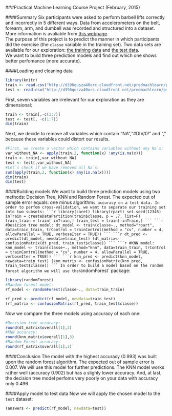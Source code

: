 

###Practical Machine Learning Course Project (February, 2015)

####Summary
Six participants were asked to perform barbell lifts correctly and incorrectly in 5 different ways. Data from accelerometers on the belt, forearm, arm, and dumbell was recorded and structured into a dataset. More information is avaliable from [this webpage](http://groupware.les.inf.puc-rio.br/har).  
The purpose of this project is to predict the manner in which participants did the exercise (the `classe` variable in the training set). Two data sets are available for our exploration: [the training data](https://d396qusza40orc.cloudfront.net/predmachlearn/pml-training.csv) and [the test data](https://d396qusza40orc.cloudfront.net/predmachlearn/pml-testing.csv).  
We want to build three prediction models and find out which one shows better perfomance (more accurate). 

####Loading and cleaning data
```r
library(knitr)
train <- read.csv("http://d396qusza40orc.cloudfront.net/predmachlearn/pml-training.csv", na.strings=c("NA","#DIV/0!", ","))
test <- read.csv("http://d396qusza40orc.cloudfront.net/predmachlearn/pml-testing.csv", na.strings=c("NA","#DIV/0!", ","))
```
First, seven variables are irrelevant for our exploration as they are dimensional:
```r
train <- train[,-c(1:7)]
test <- test[, -c(1:7)]
dim(train)
```
Next, we decide to remove all variables which contain "NA","#DIV/0!" and "," because these variables could distort our results.  
```r
#First, we create a vector which contains variables without any Na`s:
var_without_NA <- apply(train,2, function(x) !any(is.na(x)))
train <- train[,var_without_NA]
test <- test[,var_without_NA]
#Let`s check if we have removed all Na`s:
sum(apply(train,2, function(x) any(is.na(x))))
dim(train)
dim(test)
```

####Building models
We want to build three prediction models using two methods: Decision Tree, KNN and Random Forest. The expected out of sample error equals: one minus algorithm`s accuracy on a test data. In order to perfom cross-validation, we want to separate our training set into two subsets:
```r
library(caret)
library(rpart)
set.seed(12345)
inTrain = createDataPartition(train$classe, p = .7, list=F)
train_train = train[ inTrain,]
train_test = train[-inTrain,]
```
```r
#Desicion tree model:
dt_model <- train(classe~., method="rpart", data=train_train, trControl = trainControl(method = "cv", number = 4, allowParallel = TRUE, verboseIter = TRUE))
```
```r
dt_pred <- predict(dt_model, newdata=train_test)
(dt_matrix<-confusionMatrix(dt_pred, train_test$classe))
```
```r
#KNN model:
knn_model <- train(classe~., method="knn", data=train_train, trControl = trainControl(method = "cv", number = 4, allowParallel = TRUE, verboseIter = TRUE))
```
```r
knn_pred <- predict(knn_model, newdata=train_test)
(knn_matrix <- confusionMatrix(knn_pred, train_test$classe))
```
In order to build a model based on the random forest algorithm we will use the `randomForest` package:  
```r
library(randomForest)
#Random forest model:
rf_model <- randomForest(classe~., data=train_train) 
```
```r
rf_pred <- predict(rf_model, newdata=train_test)
(rf_matrix <- confusionMatrix(rf_pred, train_test$classe))
```
Now we compare the three models using accuracy of each one:
```r
#Decision tree accuracy:
round(dt_matrix$overall[1],3)
#KNN accuracy:
round(knn_matrix$overall[1],3)
#Random Forest accuracy:
round(rf_matrix$overall[1],3)
```
####Conclusion
The model with the highest accuracy (0.993) was built upon the random forest algorithm. The expected out of sample error is 0.007.  We will use this model for further predictions. The KNN model works rather well (accuracy 0.902) but has a slighly lower accuracy. And, at last, the decision tree model perfoms very poorly on your data with accuracy only 0.496.  

####Apply model to test data
Now we will apply the chosen model to the `test` dataset:
```r
(answers <- predict(rf_model, newdata=test))
```